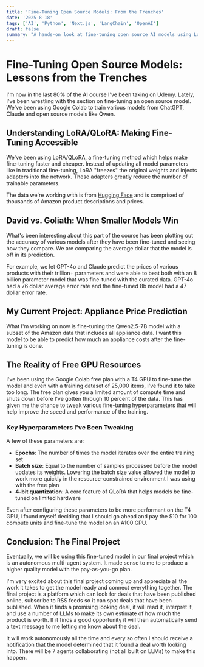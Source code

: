 ```yaml
---
title: 'Fine-Tuning Open Source Models: From the Trenches'
date: '2025-8-18'
tags: ['AI', 'Python', 'Next.js', 'LangChain', 'OpenAI']
draft: false
summary: "A hands-on look at fine-tuning open source AI models using LoRA/QLoRA techniques on Amazon product data. I discovered how a fine-tuned 8B parameter model outperformed GPT-4o and Claude, while navigating the practical challenges of limited GPU resources and hyperparameter optimization."
---
```

# Fine-Tuning Open Source Models: Lessons from the Trenches

I'm now in the last 80% of the AI course I've been taking on Udemy. Lately, I've been wrestling with the section on fine-tuning an open source model. We've been using Google Colab to train various models from ChatGPT, Claude and open source models like Qwen.

## Understanding LoRA/QLoRA: Making Fine-Tuning Accessible

We've been using LoRA/QLoRA, a fine-tuning method which helps make fine-tuning faster and cheaper. Instead of updating all model parameters like in traditional fine-tuning, LoRA "freezes" the original weights and injects adapters into the network. These adapters greatly reduce the number of trainable parameters.

The data we're working with is from [Hugging Face](https://huggingface.co/datasets) and is comprised of thousands of Amazon product descriptions and prices.

## David vs. Goliath: When Smaller Models Win

What's been interesting about this part of the course has been plotting out the accuracy of various models after they have been fine-tuned and seeing how they compare. We are comparing the average dollar that the model is off in its prediction.

For example, we let GPT-4o and Claude predict the prices of various products with their trillion+ parameters and were able to beat both with an 8 billion parameter model that was fine-tuned with the curated data. GPT-4o had a 76 dollar average error rate and the fine-tuned 8b model had a 47 dollar error rate.

## My Current Project: Appliance Price Prediction

What I'm working on now is fine-tuning the Qwen2.5-7B model with a subset of the Amazon data that includes all appliance data. I want this model to be able to predict how much an appliance costs after the fine-tuning is done.

## The Reality of Free GPU Resources

I've been using the Google Colab free plan with a T4 GPU to fine-tune the model and even with a training dataset of 25,000 items, I've found it to take too long. The free plan gives you a limited amount of compute time and shuts down before I've gotten through 10 percent of the data. This has given me the chance to tweak various fine-tuning hyperparameters that will help improve the speed and performance of the training.

### Key Hyperparameters I've Been Tweaking

A few of these parameters are:

- **Epochs**: The number of times the model iterates over the entire training set
- **Batch size**: Equal to the number of samples processed before the model updates its weights. Lowering the batch size value allowed the model to work more quickly in the resource-constrained environment I was using with the free plan
- **4-bit quantization**: A core feature of QLoRA that helps models be fine-tuned on limited hardware

Even after configuring these parameters to be more performant on the T4 GPU, I found myself deciding that I should go ahead and pay the $10 for 100 compute units and fine-tune the model on an A100 GPU.

## Conclusion: The Final Project

Eventually, we will be using this fine-tuned model in our final project which is an autonomous multi-agent system. It made sense to me to produce a higher quality model with the pay-as-you-go plan.

I'm very excited about this final project coming up and appreciate all the work it takes to get the model ready and connect everything together. The final project is a platform which can look for deals that have been published online, subscribe to RSS feeds so it can spot deals that have been published. When it finds a promising looking deal, it will read it, interpret it, and use a number of LLMs to make its own estimate of how much the product is worth. If it finds a good opportunity it will then automatically send a text message to me letting me know about the deal.

It will work autonomously all the time and every so often I should receive a notification that the model determined that it found a deal worth looking into. There will be 7 agents collaborating (not all built on LLMs) to make this happen.
